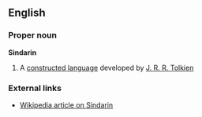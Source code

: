 ==English==
===Proper noun===
'''Sindarin'''

# A [[constructed language]] developed by [[Wikipedia:J. R. R. Tolkien|J. R. R. Tolkien]]

===External links===
*[[w:Sindarin|Wikipedia article on Sindarin]]